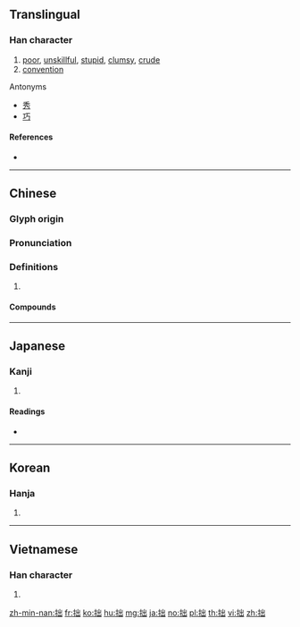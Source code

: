 ==Translingual==

===Han character===
{{Han char|rn=64|rad=手|as=05|sn=8|four=52072|canj=QUU|ids=⿰扌出}}

# [[poor]], [[unskillful]], [[stupid]], [[clumsy]], [[crude]]
# [[convention]]

;Antonyms
*[[秀]]
*[[巧]]

====References====
* {{Han ref|kx=0426.070|dkj=11965|dj=0775.020|hdz=31860.030|uh=62D9|ud=25305|bh=A9E5|bd=43493}}

----

==Chinese==
{{zh-forms}}

===Glyph origin===
{{Han etym}}

===Pronunciation===
{{zh-pron
|m=zhuō
|c=zyut3,zyut6
|mc=y
|oc=y
|cat=
}}

===Definitions===
{{zh-hanzi}}

# {{rfdef|zh}}

====Compounds====
{{zh-der|勤能補拙|口拙|古拙|命乖運拙|大巧若拙|守拙|將勤補拙|工拙|巧拙|弄巧反拙|弄巧成拙|心勞日拙|心拙口夯|心拙口笨|愚拙|才疏計拙|拙作|拙劣|拙口笨腮|拙口鈍腮|拙口鈍辭|拙夫|拙實|拙於言辭|拙樸|拙澀|拙物|拙病|拙目|拙眼|拙笨|拙筆|拙荊|拙著|拙見|拙計|時乖運拙|樸拙|犯拙|獻拙|百拙千醜|眼拙|稚拙|笨口拙舌|笨嘴拙腮|笨拙|老拙|藏拙|蚩拙|計窮途拙|辭巧理拙|迂拙|運拙時乖|運拙時艱|避賢謝拙|養拙|鳩拙}}

----

==Japanese==

===Kanji===
{{ja-kanji|grade=c|rs=手05}}

# {{defn|lang=ja|sort=手05}}

====Readings====
* {{ja-readings|goon=[[せち]] (sechi)|kanon=[[せつ]] (setsu)|kun=[[つたない]] (tsutanai), [[まずい]] (mazui)}}

----

==Korean==

===Hanja===
{{ko-hanja|hangeul=졸|eumhun=|rv=jol|mr=chol|y=col}}

# {{defn|lang=ko|sort=手05}}

----

==Vietnamese==

===Han character===
{{vi-hantu|[[chút]], [[choắt]], [[chuyết]], [[sụt]], [[trút]], [[choét]], [[chót]], [[đúc]], [[nhốt]], [[suốt]]|rs=手05}}

# {{defn|lang=vi|sort=手05}}

[[zh-min-nan:拙]]
[[fr:拙]]
[[ko:拙]]
[[hu:拙]]
[[mg:拙]]
[[ja:拙]]
[[no:拙]]
[[pl:拙]]
[[th:拙]]
[[vi:拙]]
[[zh:拙]]